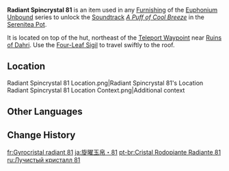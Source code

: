 {{Item Infobox
|id          = 141081
|image       = Item Radiant Spincrystal.png
|type        = Adventure Items
|group       = Radiant Spincrystals
|group2      = Sumeru Spincrystals
|quality     = 4
|invCategory = Precious Items
|description = This wondrous crystal contains a certain rhythm, like something beautiful woven from delicate silk. These items can be found throughout the mainland or from merchants who collect curios. The tune held within this crystal can be revivified in your [[Serenitea Pot]] using either "[[Euphonium Unbound: Winding]]" or "[[Euphonium Unbound: Soaring]]." The tune contained within this [[Radiant Spincrystal]] is "[[A Puff of Cool Breeze]]."
|source1     = South of [[Ruins of Dahri]]
|track       = A Puff of Cool Breeze
}}
'''Radiant Spincrystal 81''' is an item used in any [[Furnishing]] of the [[Euphonium Unbound]] series to unlock the [[Soundtrack]] ''[[A Puff of Cool Breeze]]'' in the [[Serenitea Pot]].<!--to unlock the [[Soundtrack]] in the [[Serenitea Pot]].-->

It is located on top of the hut, northeast of the [[Teleport Waypoint]] near [[Ruins of Dahri]]. Use the [[Four-Leaf Sigil]] to travel swiftly to the roof.

==Location==
<gallery>
Radiant Spincrystal 81 Location.png|Radiant Spincrystal 81's Location
Radiant Spincrystal 81 Location Context.png|Additional context
</gallery>

==Other Languages==
{{Other Languages
|default_hidden = 1
|en      = Radiant Spincrystal 81
|zhs     = 旋曜玉帛·其八十一
|zhs_rm  = Xuán Yào Yùbó - Qí Bāshíyī
|zht     = 旋曜玉帛·其八十一
|zht_rm  = Xuán Yào Yùbó - Qí Bāshíyī
|ja      = 旋曜玉帛·81
|ja_rm   = Senyougyokuhaku - 81{{Assumed}}
|ko      = 빛나는 결정·81
|ko_rm   = Binnaneun Gyeoljeong - Palssibil
|es      = Girocristal radiante (81)
|fr      = Gyrocristal radiant 81
|ru      = Лучистый кристалл 81
|th      = Radiant Spincrystal 81
|vi      = Ngọc Thạch Âm Vang 81
|de      = Strahlender Drehkristall LXXXI
|id      = Radiant Spincrystal 81
|pt      = Cristal Rodopiante Radiante 81
|tr      = Parlak Burgu Kristal 81
|it      = Voltacristallo radioso 81
}}

==Change History==
{{Change History|3.0}}

[[fr:Gyrocristal radiant 81]]
[[ja:旋曜玉帛・81]]
[[pt-br:Cristal Rodopiante Radiante 81]]
[[ru:Лучистый кристалл 81]]